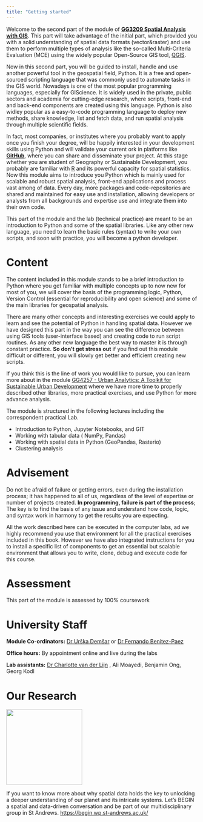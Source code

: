 ```yaml
---
title: "Getting started"
---
```


Welcome to the second part of the module of [**GG3209 Spatial Analysis with GIS**](https://www.st-andrews.ac.uk/subjects/modules/catalogue/?code=GG3209&academic_year=2022%2F3). This part will take advantage of the initial part, which provided you with a solid understanding of spatial data formats (vector&raster) and use them to perform multiple types of analysis like the so-called Multi-Criteria Evaluation (MCE) using the widely popular Open-Source GIS tool, [QGIS](https://qgis.org/). 

Now in this second part, you will be guided to install, handle and use another powerful tool in the geospatial field, Python. It is a free and open-sourced scripting language that was commonly used to automate tasks in the GIS world. Nowadays is one of the most popular programming languages, especially for GIScience. It is widely used in the private, public sectors and academia for cutting-edge research, where scripts, front-end and back-end components are created using this language. Python is also widley popular as a easy-to-code programming language to deploy new methods, share knowledge, list and fetch data, and  run spatial analysis through multiple scientific fields.

In fact, most companies, or institutes where you probably want to apply once you finish your degree, will be happily interested in your development skills using Python and will validate your current ork in platforms like [**GitHub**](https://github.com/), where you can share and disseminate your project. At this stage whether you are student of Geography or Sustainable Development, you probably are familiar with [R](https://www.r-project.org/) and its powerful capacity for spatial statistics. Now this module aims to introduce you Python which is mainly used for scalable and robust spatial analysis, front-end applications and process vast among of data. Every day, more packages and code-repositories are shared and maintained for easy use and installation, allowing developers or analysts from all backgrounds and expertise use and integrate them into their own code.

This part of the module and the lab (technical practice) are meant to be an introduction to Python and some of the spatial libraries. Like any other new language, you need to learn the basic rules (syntax) to write your own scripts, and soon with practice, you will become a python developer.

# Content

The content included in this module stands to be a brief introduction to Python where you get familiar with multiple concepts up to now new for most of you, we will cover the basis of the programming logic, Python, Version Control (essential for reproducibility and open science) and some of the main libraries for geospatial analysis. 

There are many other concepts and interesting exercises we could apply to learn and see the potential of Python in handling spatial data. However we have designed this part in the way you can see the difference between using GIS tools (user-interface based) and creating code to run script routines. As any other new language the best way to master it is through constant practice. **So don't get stress out** if you find out this module difficult or different, you will slowly get better and efficient creating new scripts. 

:::{.callout-note}
If you think this is the line of work you would like to pursue, you can learn more about in the module [GG4257 - Urban Analytics: A Toolkit for Sustainable Urban Development](https://www.st-andrews.ac.uk/subjects/modules/catalogue/?code=GG4257&academic_year=2023%2F4) where we have more time to properly described other libraries, more practical exercises, and use Python for more advance analysis. 
:::

The module is structured in the following lectures including the correspondent practical Lab.

- Introduction to Python, Jupyter Notebooks, and GIT 
- Working with tabular data ( NumPy, Pandas)
- Working with spatial data in Python (GeoPandas, Rasterio)
- Clustering analysis 

# Advisement {.unnumbered .unlisted}

:::{.callout-tip}
Do not be afraid of failure or getting errors, even during the installation process; it has happened to all of us, regardless of the level of expertise or number of projects created. **In programming, failure is part of the process**; The key is to find the basis of any issue and understand how code, logic, and syntax work in harmony to get the results you are expecting. 
:::

:::{.callout-important}
All the work described here can be executed in the computer labs, ad we highly recommend you use that environment for all the practical exercises included in this book. However we have also integrated instructions for you to install a specific list of components to get an essential but scalable environment that allows you to write, clone, debug and execute code for this course.
:::

# Assessment {.unnumbered .unlisted}

This part of the module is assessed by 100% coursework


# University Staff {.unnumbered .unlisted}

**Module Co-ordinators:**
[Dr Urška Demšar](https://www.st-andrews.ac.uk/geography-sustainable-development/people/ud2/) or [Dr Fernando Benitez-Paez](https://www.st-andrews.ac.uk/geography-sustainable-development/people/mfbp1)


**Office hours:** By appointment online and live during the labs

**Lab assistants:** 
[Dr Charlotte van der Lijn](https://www.st-andrews.ac.uk/geography-sustainable-development/people/cjcvdl1/) , Ali Moayedi, Benjamin Ong, Georg Kodl 

# Our Research {.unnumbered .unlisted}

![](img/begin_logo.png){width="200"}

If you want to know more about why spatial data holds the key to unlocking a deeper understanding of our planet and its intricate systems. Let's BEGIN a spatial and data-driven conversation and be part of our multidisciplinary group in St Andrews. <https://begin.wp.st-andrews.ac.uk/>

